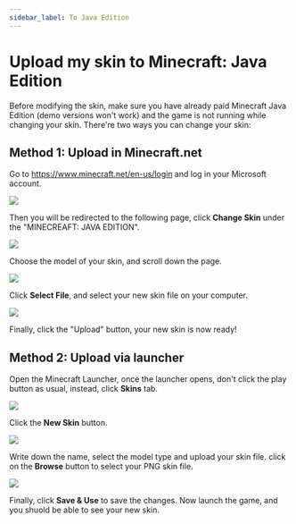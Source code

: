```yaml
---
sidebar_label: To Java Edition
---
```


# Upload my skin to Minecraft: Java Edition

Before modifying the skin, make sure you have already paid Minecraft Java Edition (demo versions won't work) and the game is not running while changing your skin. There're two ways you can change your skin:

## Method 1: Upload in Minecraft.net

Go to https://www.minecraft.net/en-us/login and log in your Microsoft account.

![](minecraft-net-sign-in.png)

Then you will be redirected to the following page, click **Change Skin** under the "MINECREAFT: JAVA EDITION".

![](minecraft-net-profile-page.png)

Choose the model of your skin, and scroll down the page.

![](minecraft-net-change-skin.png)

Click **Select File**, and select your new skin file on your computer.

![](minecraft-net-upload-file.png)

Finally, click the "Upload" button, your new skin is now ready!

## Method 2: Upload via launcher

Open the Minecraft Launcher, once the launcher opens, don't click the play button as usual, instead, click **Skins** tab.

![](launcher-home.png)

Click the **New Skin** button.

![](launcher-skins.png)

Write down the name, select the model type and upload your skin file. click on the **Browse** button to select your PNG skin file.

![](launcher-skins-new.png)

Finally, click **Save & Use** to save the changes.
Now launch the game, and you shuold be able to see your new skin.